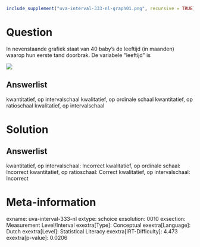 ```r
include_supplement("uva-interval-333-nl-graph01.png", recursive = TRUE)
```

Question
========

In nevenstaande grafiek staat van 40 baby's de leeftijd (in maanden)
waarop hun eerste tand doorbrak. De variabele \"leeftijd\" is

![](uva-interval-333-nl-graph01.png)

Answerlist
----------

kwantitatief, op intervalschaal
kwalitatief, op ordinale schaal
kwantitatief, op ratioschaal
kwalitatief, op intervalschaal

Solution
========

Answerlist
----------

kwantitatief, op intervalschaal: Incorrect
kwalitatief, op ordinale schaal: Incorrect
kwantitatief, op ratioschaal: Correct
kwalitatief, op intervalschaal: Incorrect

Meta-information
================
exname: uva-interval-333-nl
extype: schoice
exsolution: 0010
exsection: Measurement Level/Interval
exextra[Type]: Conceptual
exextra[Language]: Dutch
exextra[Level]: Statistical Literacy
exextra[IRT-Difficulty]: 4.473
exextra[p-value]: 0.0206
